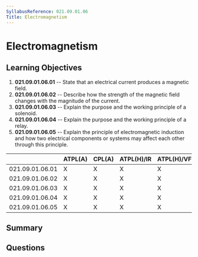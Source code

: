 ```yaml
---
SyllabusReference: 021.09.01.06
Title: Electromagnetism
---
```


# Electromagnetism

## Learning Objectives

1. **021.09.01.06.01** -- State that an electrical current produces a magnetic
   field.
2. **021.09.01.06.02** -- Describe how the strength of the magnetic field changes
   with the magnitude of the current.
3. **021.09.01.06.03** -- Explain the purpose and the working principle of a
   solenoid.
4. **021.09.01.06.04** -- Explain the purpose and the working principle of a
   relay.
5. **021.09.01.06.05** -- Explain the principle of electromagnetic induction and
   how two electrical components or systems may affect each other through this
   principle.

|                 | ATPL(A) | CPL(A) | ATPL(H)/IR | ATPL(H)/VFR | CPL(H) | IR  | CBIR(A) |
| --------------- | ------- | ------ | ---------- | ----------- | ------ | --- | ------- |
| 021.09.01.06.01 | X       | X      | X          | X           | X      |     |         |
| 021.09.01.06.02 | X       | X      | X          | X           | X      |     |         |
| 021.09.01.06.03 | X       | X      | X          | X           | X      |     |         |
| 021.09.01.06.04 | X       | X      | X          | X           | X      |     |         |
| 021.09.01.06.05 | X       | X      | X          | X           | X      |     |         |

## Summary

## Questions
